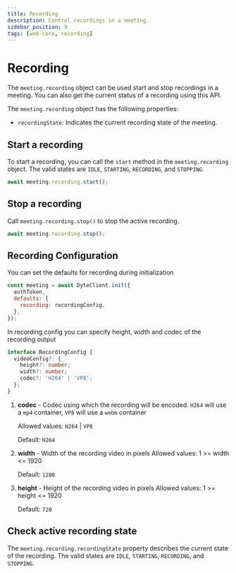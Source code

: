 ```yaml
---
title: Recording
description: Control recordings in a meeting.
sidebar_position: 9
tags: [web-core, recording]
---
```


# Recording

The `meeting.recording` object can be used start and stop recordings in a
meeting. You can also get the current status of a recording using this API.

The `meeting.recording` object has the following properties:

- `recordingState`: Indicates the current recording state of the meeting.

## Start a recording

To start a recording, you can call the `start` method in the `meeting.recording`
object. The valid states are `IDLE`, `STARTING`, `RECORDING`, and `STOPPING`.

```ts
await meeting.recording.start();
```

## Stop a recording

Call `meeting.recording.stop()` to stop the active recording.

```ts
await meeting.recording.stop();
```

## Recording Configuration

You can set the defaults for recording during initialization

```js
const meeting = await DyteClient.init({
  authToken,
  defaults: {
    recording: recordingConfig,
  },
});
```

In recording config you can specify height, width and codec of the recording output

```ts
interface RecordingConfig {
  videoConfig?: {
    height?: number;
    width?: number;
    codec?: 'H264' | 'VP8';
  };
}
```

1. **codec** - Codec using which the recording will be encoded. `H264` will use a `mp4` container, `VP8` will use a `webm` container

   Allowed values: `H264` | `VP8`

   Default: `H264`

2. **width** - Width of the recording video in pixels
   Allowed values: 1 \>= width \<= 1920

   Default: `1280`

3. **height** - Height of the recording video in pixels
   Allowed values: 1 \>= height \<= 1920

   Default: `720`

## Check active recording state

The `meeting.recording.recordingState` property describes the current state of
the recording. The valid states are `IDLE`, `STARTING`, `RECORDING`, and
`STOPPING`.
